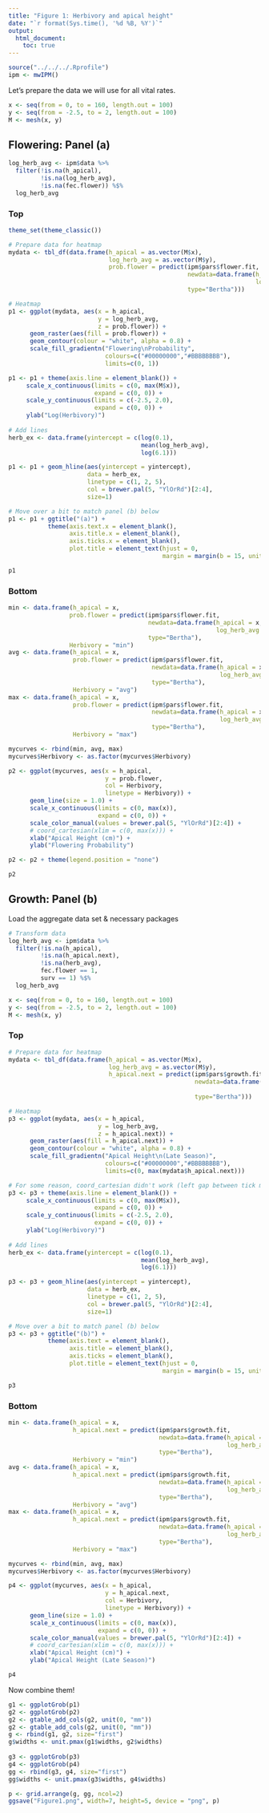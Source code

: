 ```yaml
---
title: "Figure 1: Herbivory and apical height"
date: "`r format(Sys.time(), '%d %B, %Y')`"
output: 
  html_document:
    toc: true
---
```


```r
source("../../../.Rprofile")
ipm <- mwIPM()
```

Let's prepare the data we will use for all vital rates.

```r
x <- seq(from = 0, to = 160, length.out = 100)
y <- seq(from = -2.5, to = 2, length.out = 100)
M <- mesh(x, y)
```

## Flowering: Panel (a)

```r
log_herb_avg <- ipm$data %>% 
  filter(!is.na(h_apical),
         !is.na(log_herb_avg),
         !is.na(fec.flower)) %$%
  log_herb_avg
```

### Top

```r
theme_set(theme_classic())

# Prepare data for heatmap
mydata <- tbl_df(data.frame(h_apical = as.vector(M$x),
                            log_herb_avg = as.vector(M$y),
                            prob.flower = predict(ipm$pars$flower.fit, 
                                                  newdata=data.frame(h_apical = as.vector(M$x),
                                                                     log_herb_avg = as.vector(M$y)),
                                                  type="Bertha")))

# Heatmap
p1 <- ggplot(mydata, aes(x = h_apical, 
                         y = log_herb_avg, 
                         z = prob.flower)) +
      geom_raster(aes(fill = prob.flower)) +
      geom_contour(colour = "white", alpha = 0.8) + 
      scale_fill_gradientn("Flowering\nProbability", 
                           colours=c("#00000000","#BBBBBBBB"),
                           limits=c(0, 1))

p1 <- p1 + theme(axis.line = element_blank()) + 
     scale_x_continuous(limits = c(0, max(M$x)), 
                        expand = c(0, 0)) + 
     scale_y_continuous(limits = c(-2.5, 2.0), 
                        expand = c(0, 0)) +
     ylab("Log(Herbivory)")
     
# Add lines
herb_ex <- data.frame(yintercept = c(log(0.1), 
                                     mean(log_herb_avg), 
                                     log(6.1)))

p1 <- p1 + geom_hline(aes(yintercept = yintercept), 
                      data = herb_ex, 
                      linetype = c(1, 2, 5), 
                      col = brewer.pal(5, "YlOrRd")[2:4],
                      size=1)

# Move over a bit to match panel (b) below
p1 <- p1 + ggtitle("(a)") + 
           theme(axis.text.x = element_blank(),
                 axis.title.x = element_blank(),
                 axis.ticks.x = element_blank(),
                 plot.title = element_text(hjust = 0,
                                           margin = margin(b = 15, unit = "pt")))

p1
```

### Bottom

```r
min <- data.frame(h_apical = x, 
                 prob.flower = predict(ipm$pars$flower.fit, 
                                       newdata=data.frame(h_apical = x, 
                                                          log_herb_avg = herb_ex[1,1]), 
                                       type="Bertha"),
                 Herbivory = "min")
avg <- data.frame(h_apical = x, 
                  prob.flower = predict(ipm$pars$flower.fit, 
                                        newdata=data.frame(h_apical = x,
                                                           log_herb_avg = herb_ex[2,1]),
                                        type="Bertha"),
                  Herbivory = "avg")
max <- data.frame(h_apical = x, 
                  prob.flower = predict(ipm$pars$flower.fit, 
                                        newdata=data.frame(h_apical = x, 
                                                           log_herb_avg = herb_ex[3,1]),
                                        type="Bertha"),
                  Herbivory = "max")

mycurves <- rbind(min, avg, max) 
mycurves$Herbivory <- as.factor(mycurves$Herbivory)

p2 <- ggplot(mycurves, aes(x = h_apical, 
                           y = prob.flower, 
                           col = Herbivory, 
                           linetype = Herbivory)) +
      geom_line(size = 1.0) + 
      scale_x_continuous(limits = c(0, max(x)), 
                         expand = c(0, 0)) + 
      scale_color_manual(values = brewer.pal(5, "YlOrRd")[2:4]) +
      # coord_cartesian(xlim = c(0, max(x))) + 
      xlab("Apical Height (cm)") +
      ylab("Flowering Probability")     

p2 <- p2 + theme(legend.position = "none")

p2
```

## Growth: Panel (b)

Load the aggregate data set & necessary packages
```r
# Transform data
log_herb_avg <- ipm$data %>% 
  filter(!is.na(h_apical),
         !is.na(h_apical.next),
         !is.na(herb_avg),
         fec.flower == 1,
         surv == 1) %$%
  log_herb_avg

x <- seq(from = 0, to = 160, length.out = 100)
y <- seq(from = -2.5, to = 2, length.out = 100)
M <- mesh(x, y)
```

### Top

```r
# Prepare data for heatmap
mydata <- tbl_df(data.frame(h_apical = as.vector(M$x),
                            log_herb_avg = as.vector(M$y),
                            h_apical.next = predict(ipm$pars$growth.fit, 
                                                    newdata=data.frame(h_apical = as.vector(M$x),
                                                                       log_herb_avg = as.vector(M$y)),
                                                    type="Bertha")))

# Heatmap
p3 <- ggplot(mydata, aes(x = h_apical, 
                         y = log_herb_avg, 
                         z = h_apical.next)) +
      geom_raster(aes(fill = h_apical.next)) +
      geom_contour(colour = "white", alpha = 0.8) + 
      scale_fill_gradientn("Apical Height\n(Late Season)", 
                           colours=c("#00000000","#BBBBBBBB"),
                           limits=c(0, max(mydata$h_apical.next)))

# For some reason, coord_cartesian didn't work (left gap between tick marks and image)
p3 <- p3 + theme(axis.line = element_blank()) + 
     scale_x_continuous(limits = c(0, max(M$x)), 
                        expand = c(0, 0)) + 
     scale_y_continuous(limits = c(-2.5, 2.0), 
                        expand = c(0, 0)) +
     ylab("Log(Herbivory)")
     
# Add lines
herb_ex <- data.frame(yintercept = c(log(0.1), 
                                     mean(log_herb_avg), 
                                     log(6.1)))

p3 <- p3 + geom_hline(aes(yintercept = yintercept), 
                      data = herb_ex, 
                      linetype = c(1, 2, 5), 
                      col = brewer.pal(5, "YlOrRd")[2:4],
                      size=1)

# Move over a bit to match panel (b) below
p3 <- p3 + ggtitle("(b)") + 
           theme(axis.text = element_blank(),
                 axis.title = element_blank(),
                 axis.ticks = element_blank(),
                 plot.title = element_text(hjust = 0,
                                           margin = margin(b = 15, unit = "pt")))

p3
```

### Bottom

```r
min <- data.frame(h_apical = x, 
                  h_apical.next = predict(ipm$pars$growth.fit, 
                                          newdata=data.frame(h_apical = x, 
                                                             log_herb_avg = herb_ex[1,1]), 
                                          type="Bertha"),
                  Herbivory = "min")
avg <- data.frame(h_apical = x, 
                  h_apical.next = predict(ipm$pars$growth.fit, 
                                          newdata=data.frame(h_apical = x,
                                                             log_herb_avg = herb_ex[2,1]),
                                          type="Bertha"),
                  Herbivory = "avg")
max <- data.frame(h_apical = x, 
                  h_apical.next = predict(ipm$pars$growth.fit, 
                                          newdata=data.frame(h_apical = x, 
                                                             log_herb_avg = herb_ex[3,1]),
                                          type="Bertha"),
                  Herbivory = "max")

mycurves <- rbind(min, avg, max) 
mycurves$Herbivory <- as.factor(mycurves$Herbivory)

p4 <- ggplot(mycurves, aes(x = h_apical, 
                           y = h_apical.next, 
                           col = Herbivory, 
                           linetype = Herbivory)) +
      geom_line(size = 1.0) + 
      scale_x_continuous(limits = c(0, max(x)), 
                         expand = c(0, 0)) + 
      scale_color_manual(values = brewer.pal(5, "YlOrRd")[2:4]) +
      # coord_cartesian(xlim = c(0, max(x))) + 
      xlab("Apical Height (cm)") +
      ylab("Apical Height (Late Season)")     

p4
```

Now combine them!

```r
g1 <- ggplotGrob(p1)
g2 <- ggplotGrob(p2)
g2 <- gtable_add_cols(g2, unit(0, "mm"))
g2 <- gtable_add_cols(g2, unit(0, "mm"))
g <- rbind(g1, g2, size="first")
g$widths <- unit.pmax(g1$widths, g2$widths)
 
g3 <- ggplotGrob(p3)
g4 <- ggplotGrob(p4)
gg <- rbind(g3, g4, size="first")
gg$widths <- unit.pmax(g3$widths, g4$widths)

p <- grid.arrange(g, gg, ncol=2)
ggsave("Figure1.png", width=7, height=5, device = "png", p)
```